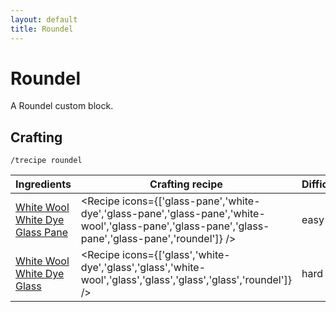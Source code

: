 ```yaml
---
layout: default
title: Roundel
---
```



Roundel
===================

A Roundel custom block.

## Crafting

`/trecipe roundel`

| Ingredients | Crafting recipe | Difficulty |
| ----------- | --------------- | ---------- |
| [White Wool](https://minecraft.wiki/w/White_Wool)<br/>[White Dye](https://minecraft.wiki/w/White_Dye)<br/>[Glass Pane](https://minecraft.wiki/w/Glass_Pane) | <Recipe icons={['glass-pane','white-dye','glass-pane','glass-pane','white-wool','glass-pane','glass-pane','glass-pane','glass-pane','roundel']} /> | easy |
| [White Wool](https://minecraft.wiki/w/White_Wool)<br/>[White Dye](https://minecraft.wiki/w/White_Dye)<br/>[Glass](https://minecraft.wiki/w/Glass) | <Recipe icons={['glass','white-dye','glass','glass','white-wool','glass','glass','glass','glass','roundel']} /> | hard |

